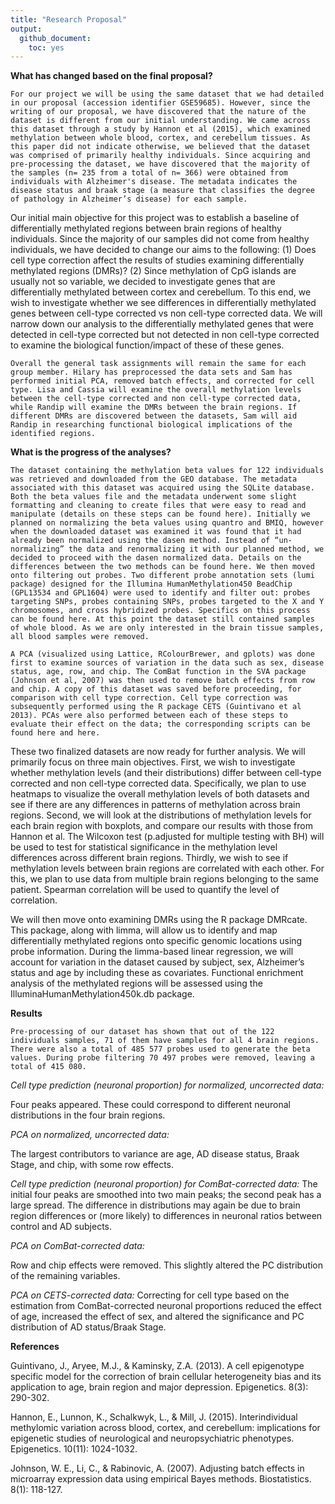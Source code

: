 ```yaml
---
title: "Research Proposal"
output: 
  github_document:
    toc: yes
---
```


**What has changed based on the final proposal?** 

	For our project we will be using the same dataset that we had detailed in our proposal (accession identifier GSE59685). However, since the writing of our proposal, we have discovered that the nature of the dataset is different from our initial understanding. We came across this dataset through a study by Hannon et al (2015), which examined methylation between whole blood, cortex, and cerebellum tissues. As this paper did not indicate otherwise, we believed that the dataset was comprised of primarily healthy individuals. Since acquiring and pre-processing the dataset, we have discovered that the majority of the samples (n= 235 from a total of n= 366) were obtained from individuals with Alzheimer's disease. The metadata indicates the disease status and braak stage (a measure that classifies the degree of pathology in Alzheimer’s disease) for each sample. 

Our initial main objective for this project was to establish a baseline of differentially methylated regions between brain regions of healthy individuals. Since the majority of our samples did not come from healthy individuals, we have decided to change our aims to the following: (1) Does cell type correction affect the results of studies examining differentially methylated regions (DMRs)? (2) Since methylation of CpG islands are usually not so variable, we decided to investigate genes that are differentially methylated between cortex and cerebellum. To this end, we wish to investigate whether we see differences in differentially methylated genes between cell-type corrected vs non cell-type corrected data. We will narrow down our analysis to the differentially methylated genes that were detected in cell-type corrected but not detected in non cell-type corrected to examine the biological function/impact of these of these genes.        

	Overall the general task assignments will remain the same for each group member. Hilary has preprocessed the data sets and Sam has performed initial PCA, removed batch effects, and corrected for cell type. Lisa and Cassia will examine the overall methylation levels between the cell-type corrected and non cell-type corrected data, while Randip will examine the DMRs between the brain regions. If different DMRs are discovered between the datasets, Sam will aid Randip in researching functional biological implications of the identified regions.      

**What is the progress of the analyses?**

	The dataset containing the methylation beta values for 122 individuals was retrieved and downloaded from the GEO database. The metadata associated with this dataset was acquired using the SQLite database. Both the beta values file and the metadata underwent some slight formatting and cleaning to create files that were easy to read and manipulate (details on these steps can be found here). Initially we planned on normalizing the beta values using quantro and BMIQ, however when the downloaded dataset was examined it was found that it had already been normalized using the dasen method. Instead of “un-normalizing” the data and renormalizing it with our planned method, we decided to proceed with the dasen normalized data. Details on the differences between the two methods can be found here. We then moved onto filtering out probes. Two different probe annotation sets (lumi package) designed for the Illumina HumanMethylation450 BeadChip (GPL13534 and GPL1604) were used to identify and filter out: probes targeting SNPs, probes containing SNPs, probes targeted to the X and Y chromosomes, and cross hybridized probes. Specifics on this process can be found here. At this point the dataset still contained samples of whole blood. As we are only interested in the brain tissue samples, all blood samples were removed.

	A PCA (visualized using Lattice, RColourBrewer, and gplots) was done first to examine sources of variation in the data such as sex, disease status, age, row, and chip. The ComBat function in the SVA package (Johnson et al, 2007) was then used to remove batch effects from row and chip. A copy of this dataset was saved before proceeding, for comparison with cell type correction. Cell type correction was subsequently performed using the R package CETS (Guintivano et al 2013). PCAs were also performed between each of these steps to evaluate their effect on the data; the corresponding scripts can be found here and here. 

These two finalized datasets are now ready for further analysis. We will primarily focus on three main objectives. First, we wish to investigate whether methylation levels (and their distributions) differ between cell-type corrected and non cell-type corrected data. Specifically, we plan to use heatmaps to visualize the overall methylation levels of both datasets and see if there are any differences in patterns of methylation across brain regions. Second, we will look at the distributions of methylation levels for each brain region with boxplots, and compare our results with those from Hannon et al. The Wilcoxon test (p.adjusted for multiple testing with BH) will be used to test for statistical significance in the methylation level differences across different brain regions. Thirdly, we wish to see if methylation levels between brain regions are correlated with each other. For this, we plan to use data from multiple brain regions belonging to the same patient. Spearman correlation will be used to quantify the level of correlation. 

We will then move onto examining DMRs using the R package DMRcate. This package, along with limma, will allow us to identify and map differentially methylated regions onto specific genomic locations using probe information. During the limma-based linear regression, we will account for variation in the dataset caused by subject, sex, Alzheimer’s status and age by including these as covariates. Functional enrichment analysis of the methylated regions will be assessed using the IlluminaHumanMethylation450k.db package.   

**Results**

	Pre-processing of our dataset has shown that out of the 122 individuals samples, 71 of them have samples for all 4 brain regions. There were also a total of 485 577 probes used to generate the beta values. During probe filtering 70 497 probes were removed, leaving a total of 415 080. 

*Cell type prediction (neuronal proportion) for normalized, uncorrected data:* 

Four peaks appeared. These could correspond to different neuronal distributions in the four brain regions.

*PCA on normalized, uncorrected data:*

The largest contributors to variance are age, AD disease status, Braak Stage, and chip, with some row effects.


*Cell type prediction (neuronal proportion) for ComBat-corrected data:* 
The initial four peaks are smoothed into two main peaks; the second peak has a large spread. The difference in distributions may again be due to brain region differences or (more likely) to differences in neuronal ratios between control and AD subjects.


*PCA on ComBat-corrected data:*

Row and chip effects were removed. This slightly altered the PC distribution of the remaining variables.

*PCA on CETS-corrected data:*
Correcting for cell type based on the estimation from ComBat-corrected neuronal proportions reduced the effect of age, increased the effect of sex, and altered the significance and PC distribution of AD status/Braak Stage.



**References**

Guintivano, J., Aryee, M.J., & Kaminsky, Z.A. (2013). A cell epigenotype specific model for the 	correction of brain cellular heterogeneity bias and its application to age, brain region and major depression. Epigenetics. 8(3): 290-302. 

Hannon, E., Lunnon, K., Schalkwyk, L., & Mill, J. (2015). Interindividual methylomic variation across blood, cortex, and cerebellum: implications for epigenetic studies of neurological and neuropsychiatric phenotypes. Epigenetics. 10(11): 1024-1032.

Johnson, W. E., Li, C., & Rabinovic, A. (2007). Adjusting batch effects in microarray expression data using empirical Bayes methods. Biostatistics. 8(1): 118-127.


